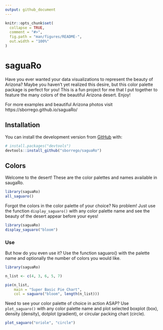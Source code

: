```yaml
---
output: github_document
---
```


<!-- README.md is generated from README.Rmd. Please edit that file -->

```r
knitr::opts_chunk$set(
  collapse = TRUE,
  comment = "#>",
  fig.path = "man/figures/README-",
  out.width = "100%"
)
```

# saguaRo

Have you ever wanted your data visualizations to represent the beauty of Arizona? Maybe you haven't yet realized this desire, but this color palette package is perfect for you! This is a fun project for me that I put together to feature the many colors of the beautiful Arizona desert. Enjoy! 

For more examples and beautiful Arizona photos visit https://sborrego.github.io/saguaRo/

## Installation

<!-- You can install the released version of saguaRo from [CRAN](https://CRAN.R-project.org) with: -->

<!-- ``` r -->
<!-- install.packages("saguaRo") -->
<!-- ``` -->

You can install the development version from [GitHub](https://github.com/) with:

``` r
# install.packages("devtools")
devtools::install_github("sborrego/saguaRo")
```

## Colors

Welcome to the desert! These are the color palettes and names available in saugaRo.  

```r
library(saguaRo)
all_saguaro()
```

Forgot the colors in the color palette of your choice? No problem! Just use the 
function `display_saguaro()` with any color palette name and see the beauty of
the desert appear before your eyes!

```r
library(saguaRo)
display_saguaro("bloom")
```

### Use

But how do you even use it? Use the function saguaro() with the palette name and optionally the number of colors you would like. 

``` r
library(saguaRo)

n_list <- c(4, 3, 6, 5, 7)

pie(n_list, 
    main = "Super Basic Pie Chart", 
    col = saguaro("bloom", length(n_list)))
```

Need to see your color palette of choice in action ASAP? Use `plot_saguaro()` with any color palette name and plot selected boxplot (box), density (density), dotplot (gradient), or  circular packing chart (circle).

```r
plot_saguaro("oriole", "circle")
```

<!-- You'll still need to render `README.Rmd` regularly, to keep `README.md` up-to-date. `devtools::build_readme()` is handy for this. You could also use GitHub Actions to re-render `README.Rmd` every time you push. An example workflow can be found here: <https://github.com/r-lib/actions/tree/master/examples>. -->

<!-- You can also embed plots, for example: -->

<!-- ```{r pressure, echo = FALSE} -->
<!-- plot(pressure) -->
<!-- ``` -->

<!-- In that case, don't forget to commit and push the resulting figure files, so they display on GitHub and CRAN. -->
